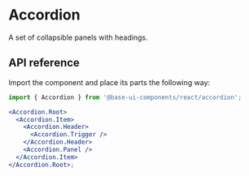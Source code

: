 # Accordion

<Subtitle>A set of collapsible panels with headings.</Subtitle>
<Meta name="description" content="A high-quality, unstyled React accordion component." />

<Demo path="./demos/hero" />

## API reference

Import the component and place its parts the following way:

```jsx title="Anatomy"
import { Accordion } from '@base-ui-components/react/accordion';

<Accordion.Root>
  <Accordion.Item>
    <Accordion.Header>
      <Accordion.Trigger />
    </Accordion.Header>
    <Accordion.Panel />
  </Accordion.Item>
</Accordion.Root>;
```

<Reference component="Accordion" parts="Root, Item, Header, Trigger, Panel" />
